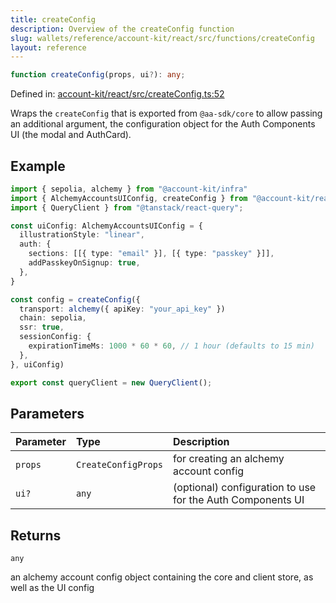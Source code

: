 ```yaml
---
title: createConfig
description: Overview of the createConfig function
slug: wallets/reference/account-kit/react/src/functions/createConfig
layout: reference
---
```


```ts
function createConfig(props, ui?): any;
```

Defined in: [account-kit/react/src/createConfig.ts:52](https://github.com/alchemyplatform/aa-sdk/blob/923a52171f7246172caf350853843e6680197da9/account-kit/react/src/createConfig.ts#L52)

Wraps the `createConfig` that is exported from `@aa-sdk/core` to allow passing
an additional argument, the configuration object for the Auth Components UI
(the modal and AuthCard).

## Example

```ts
import { sepolia, alchemy } from "@account-kit/infra"
import { AlchemyAccountsUIConfig, createConfig } from "@account-kit/react"
import { QueryClient } from "@tanstack/react-query";

const uiConfig: AlchemyAccountsUIConfig = {
  illustrationStyle: "linear",
  auth: {
    sections: [[{ type: "email" }], [{ type: "passkey" }]],
    addPasskeyOnSignup: true,
  },
}

const config = createConfig({
  transport: alchemy({ apiKey: "your_api_key" })
  chain: sepolia,
  ssr: true,
  sessionConfig: {
    expirationTimeMs: 1000 * 60 * 60, // 1 hour (defaults to 15 min)
  },
}, uiConfig)

export const queryClient = new QueryClient();
```

## Parameters

| Parameter | Type                | Description                                                |
| :-------- | :------------------ | :--------------------------------------------------------- |
| `props`   | `CreateConfigProps` | for creating an alchemy account config                     |
| `ui?`     | `any`               | (optional) configuration to use for the Auth Components UI |

## Returns

`any`

an alchemy account config object containing the core and client store, as well as the UI config
